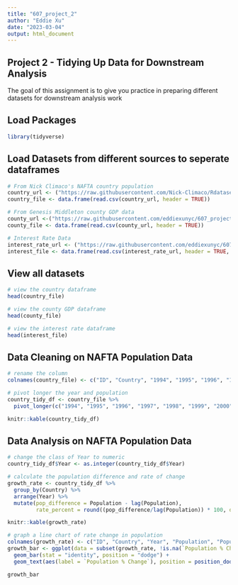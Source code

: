 ```yaml
---
title: "607_project_2"
author: "Eddie Xu"
date: "2023-03-04"
output: html_document
---
```

## Project 2 - Tidying Up Data for Downstream Analysis

The goal of this assignment is to give you practice in preparing different datasets for downstream
analysis work

## Load Packages
```r
library(tidyverse)
```

## Load Datasets from different sources to seperate dataframes
```r
# From Nick Climaco's NAFTA country population
country_url <- ("https://raw.githubusercontent.com/Nick-Climaco/Rdataset/main/nafta_countries.csv")
country_file <- data.frame(read.csv(country_url, header = TRUE))

# From Genesis Middleton county GDP data
county_url <-("https://raw.githubusercontent.com/eddiexunyc/607_project_2/main/Resources/gdp_by_county.csv")
county_file <- data.frame(read.csv(county_url, header = TRUE))

# Interest Rate Data
interest_rate_url <- ("https://raw.githubusercontent.com/eddiexunyc/607_project_2/main/Resources/interest_rate.csv")
interest_file <- data.frame(read.csv(interest_rate_url, header = TRUE, sep = ";"))
```

## View all datasets
```r
# view the country dataframe
head(country_file)
```

```r
# view the county GDP dataframe
head(county_file)
```

```r
# view the interest rate dataframe
head(interest_file)
```

## Data Cleaning on NAFTA Population Data
```r
# rename the column 
colnames(country_file) <- c("ID", "Country", "1994", "1995", "1996", "1997", "1998", "1999", "2000")

# pivot longer the year and population
country_tidy_df <- country_file %>%
  pivot_longer(c("1994", "1995", "1996", "1997", "1998", "1999", "2000"), names_to = "Year", values_to = "Population")

knitr::kable(country_tidy_df)
```

## Data Analysis on NAFTA Population Data
```r
# change the class of Year to numeric
country_tidy_df$Year <- as.integer(country_tidy_df$Year)

# calculate the population difference and rate of change
growth_rate <- country_tidy_df %>%
  group_by(Country) %>%
  arrange(Year) %>%
  mutate(pop_difference = Population - lag(Population),
         rate_percent = round((pop_difference/lag(Population)) * 100, digits = 2))

knitr::kable(growth_rate)
```

```r
# graph a line chart of rate change in population
colnames(growth_rate) <- c("ID", "Country", "Year", "Population", "Population Difference", "Population % Change")
growth_bar <- ggplot(data = subset(growth_rate, !is.na(`Population % Change`)), aes(x = Year, y = `Population % Change`, fill = `Country`)) +
  geom_bar(stat = "identity", position = "dodge") +
  geom_text(aes(label = `Population % Change`), position = position_dodge(0.9), color = "black", vjust = 1, hjust = 0.5)

growth_bar
```


















